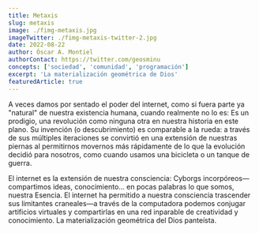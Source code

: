 ```yaml
---
title: Metaxis
slug: metaxis
image: ./fimg-metaxis.jpg
imageTwitter: ./fimg-metaxis-twitter-2.jpg
date: 2022-08-22
author: Óscar A. Montiel
authorContact: https://twitter.com/geosminu
concepts: ['sociedad', 'comunidad', 'programación']
excerpt: 'La materialización geométrica de Dios'
featuredArticle: true
---
```


A veces damos por sentado el poder del internet, como si fuera parte ya "natural" de nuestra existencia humana, cuando realmente no lo es: Es un prodigio, una revolución como ninguna otra en nuestra historia en este plano.
Su invención (o descubrimiento) es comparable a la rueda: a través de sus múltiples iteraciones se convirtió en una extensión de nuestras piernas al permitirnos movernos más rápidamente de lo que la evolución decidió para nosotros, como cuando usamos una bicicleta o un tanque de guerra.

El internet es la extensión de nuestra consciencia: Cyborgs incorpóreos—compartimos ideas, conocimiento... en pocas palabras lo que somos, nuestra Esencia. El internet ha permitido a nuestra consciencia trascender sus limitantes craneales—a través de la computadora podemos conjugar artificios virtuales y compartirlas en una red inparable de creatividad y conocimiento. La materialización geométrica del Dios panteísta.
